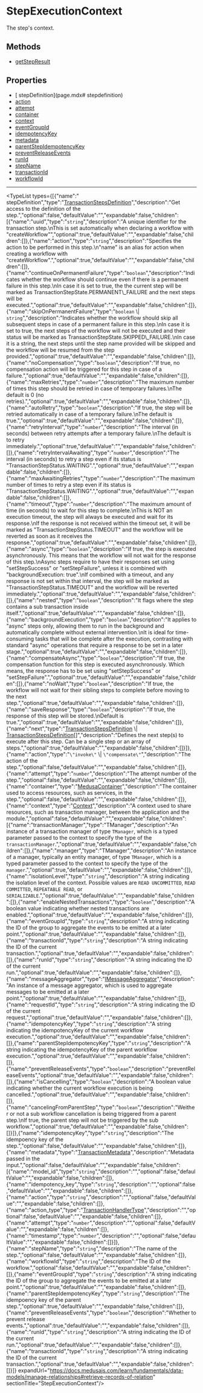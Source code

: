 
# StepExecutionContext

The step's context.

## Methods

- [ getStepResult](../../StepExecutionContext/methods/workflows.StepExecutionContext._getStepResult/page.mdx)

## Properties

- [ stepDefinition](page.mdx# stepdefinition)
- [action](page.mdx#action)
- [attempt](page.mdx#attempt)
- [container](page.mdx#container)
- [context](page.mdx#context)
- [eventGroupId](page.mdx#eventgroupid)
- [idempotencyKey](page.mdx#idempotencykey)
- [metadata](page.mdx#metadata)
- [parentStepIdempotencyKey](page.mdx#parentstepidempotencykey)
- [preventReleaseEvents](page.mdx#preventreleaseevents)
- [runId](page.mdx#runid)
- [stepName](page.mdx#stepname)
- [transactionId](page.mdx#transactionid)
- [workflowId](page.mdx#workflowid)

___

<TypeList types={[{"name":" stepDefinition","type":"[TransactionStepsDefinition](../../types/workflows.TransactionStepsDefinition/page.mdx)","description":"Get access to the definition of the step.","optional":false,"defaultValue":"","expandable":false,"children":[{"name":"uuid","type":"`string`","description":"A unique identifier for the transaction step.\nThis is set automatically when declaring a workflow with \"createWorkflow\"","optional":true,"defaultValue":"","expandable":false,"children":[]},{"name":"action","type":"`string`","description":"Specifies the action to be performed in this step.\n\"name\" is an alias for action when creating a workflow with \"createWorkflow\".","optional":true,"defaultValue":"","expandable":false,"children":[]},{"name":"continueOnPermanentFailure","type":"`boolean`","description":"Indicates whether the workflow should continue even if there is a permanent failure in this step.\nIn case it is set to true, the the current step will be marked as TransactionStepState.PERMANENT\\_FAILURE and the next steps will be executed.","optional":true,"defaultValue":"","expandable":false,"children":[]},{"name":"skipOnPermanentFailure","type":"`boolean` \\| `string`","description":"Indicates whether the workflow should skip all subsequent steps in case of a permanent failure in this step.\nIn case it is set to true, the next steps of the workflow will not be executed and their status will be marked as TransactionStepState.SKIPPED\\_FAILURE.\nIn case it is a string, the next steps until the step name provided will be skipped and the workflow will be resumed from the step provided.","optional":true,"defaultValue":"","expandable":false,"children":[]},{"name":"noCompensation","type":"`boolean`","description":"If true, no compensation action will be triggered for this step in case of a failure.","optional":true,"defaultValue":"","expandable":false,"children":[]},{"name":"maxRetries","type":"`number`","description":"The maximum number of times this step should be retried in case of temporary failures.\nThe default is 0 (no retries).","optional":true,"defaultValue":"","expandable":false,"children":[]},{"name":"autoRetry","type":"`boolean`","description":"If true, the step will be retried automatically in case of a temporary failure.\nThe default is true.","optional":true,"defaultValue":"","expandable":false,"children":[]},{"name":"retryInterval","type":"`number`","description":"The interval (in seconds) between retry attempts after a temporary failure.\nThe default is to retry immediately.","optional":true,"defaultValue":"","expandable":false,"children":[]},{"name":"retryIntervalAwaiting","type":"`number`","description":"The interval (in seconds) to retry a step even if its status is \"TransactionStepStatus.WAITING\".","optional":true,"defaultValue":"","expandable":false,"children":[]},{"name":"maxAwaitingRetries","type":"`number`","description":"The maximum number of times to retry a step even if its status is \"TransactionStepStatus.WAITING\".","optional":true,"defaultValue":"","expandable":false,"children":[]},{"name":"timeout","type":"`number`","description":"The maximum amount of time (in seconds) to wait for this step to complete.\nThis is NOT an execution timeout, the step will always be executed and wait for its response.\nIf the response is not received within the timeout set, it will be marked as \"TransactionStepStatus.TIMEOUT\" and the workflow will be reverted as soon as it receives the response.","optional":true,"defaultValue":"","expandable":false,"children":[]},{"name":"async","type":"`boolean`","description":"If true, the step is executed asynchronously. This means that the workflow will not wait for the response of this step.\nAsync steps require to have their responses set using \"setStepSuccess\" or \"setStepFailure\", unless it is combined with \"backgroundExecution: true\".\nIf combined with a timeout, and any response is not set within that interval, the step will be marked as \"TransactionStepStatus.TIMEOUT\" and the workflow will be reverted immediately.","optional":true,"defaultValue":"","expandable":false,"children":[]},{"name":"nested","type":"`boolean`","description":"It flags where the step contains a sub transaction inside itself.","optional":true,"defaultValue":"","expandable":false,"children":[]},{"name":"backgroundExecution","type":"`boolean`","description":"It applies to \"async\" steps only, allowing them to run in the background and automatically complete without external intervention.\nIt is ideal for time-consuming tasks that will be complete after the execution, contrasting with standard \"async\" operations that require a response to be set in a later stage.","optional":true,"defaultValue":"","expandable":false,"children":[]},{"name":"compensateAsync","type":"`boolean`","description":"If true, the compensation function for this step is executed asynchronously. Which means, the response has to be set using \"setStepSuccess\" or \"setStepFailure\".","optional":true,"defaultValue":"","expandable":false,"children":[]},{"name":"noWait","type":"`boolean`","description":"If true, the workflow will not wait for their sibling steps to complete before moving to the next step.","optional":true,"defaultValue":"","expandable":false,"children":[]},{"name":"saveResponse","type":"`boolean`","description":"If true, the response of this step will be stored.\nDefault is true.","optional":true,"defaultValue":"","expandable":false,"children":[]},{"name":"next","type":"[TransactionStepsDefinition](../../types/workflows.TransactionStepsDefinition/page.mdx) \\| [TransactionStepsDefinition](../../types/workflows.TransactionStepsDefinition/page.mdx)[]","description":"Defines the next step(s) to execute after this step. Can be a single step or an array of steps.","optional":true,"defaultValue":"","expandable":false,"children":[]}]},{"name":"action","type":"`\"invoke\"` \\| `\"compensate\"`","description":"The action of the step.","optional":false,"defaultValue":"","expandable":false,"children":[]},{"name":"attempt","type":"`number`","description":"The attempt number of the step.","optional":false,"defaultValue":"","expandable":false,"children":[]},{"name":"container","type":"[MedusaContainer](../../types/workflows.MedusaContainer/page.mdx)","description":"The container used to access resources, such as services, in the step.","optional":false,"defaultValue":"","expandable":false,"children":[]},{"name":"context","type":"[Context](../workflows.Context/page.mdx)","description":"A context used to share resources, such as transaction manager, between the application and the module.","optional":false,"defaultValue":"","expandable":false,"children":[{"name":"transactionManager","type":"TManager","description":"An instance of a transaction manager of type `TManager`, which is a typed parameter passed to the context to specify the type of the `transactionManager`.","optional":true,"defaultValue":"","expandable":false,"children":[]},{"name":"manager","type":"TManager","description":"An instance of a manager, typically an entity manager, of type `TManager`, which is a typed parameter passed to the context to specify the type of the `manager`.","optional":true,"defaultValue":"","expandable":false,"children":[]},{"name":"isolationLevel","type":"`string`","description":"A string indicating the isolation level of the context. Possible values are `READ UNCOMMITTED`, `READ COMMITTED`, `REPEATABLE READ`, or `SERIALIZABLE`.","optional":true,"defaultValue":"","expandable":false,"children":[]},{"name":"enableNestedTransactions","type":"`boolean`","description":"A boolean value indicating whether nested transactions are enabled.","optional":true,"defaultValue":"","expandable":false,"children":[]},{"name":"eventGroupId","type":"`string`","description":"A string indicating the ID of the group to aggregate the events to be emitted at a later point.","optional":true,"defaultValue":"","expandable":false,"children":[]},{"name":"transactionId","type":"`string`","description":"A string indicating the ID of the current transaction.","optional":true,"defaultValue":"","expandable":false,"children":[]},{"name":"runId","type":"`string`","description":"A string indicating the ID of the current run.","optional":true,"defaultValue":"","expandable":false,"children":[]},{"name":"messageAggregator","type":"[IMessageAggregator](../workflows.IMessageAggregator/page.mdx)","description":"An instance of a message aggregator, which is used to aggregate messages to be emitted at a later point.","optional":true,"defaultValue":"","expandable":false,"children":[]},{"name":"requestId","type":"`string`","description":"A string indicating the ID of the current request.","optional":true,"defaultValue":"","expandable":false,"children":[]},{"name":"idempotencyKey","type":"`string`","description":"A string indicating the idempotencyKey of the current workflow execution.","optional":true,"defaultValue":"","expandable":false,"children":[]},{"name":"parentStepIdempotencyKey","type":"`string`","description":"A string indicating the idempotencyKey of the parent workflow execution.","optional":true,"defaultValue":"","expandable":false,"children":[]},{"name":"preventReleaseEvents","type":"`boolean`","description":"preventReleaseEvents","optional":true,"defaultValue":"","expandable":false,"children":[]},{"name":"isCancelling","type":"`boolean`","description":"A boolean value indicating whether the current workflow execution is being cancelled.","optional":true,"defaultValue":"","expandable":false,"children":[]},{"name":"cancelingFromParentStep","type":"`boolean`","description":"Weither or not a sub workflow cancellation is being triggered from a parent step.\nIf true, the parent step will not be triggered by the sub workflow.","optional":true,"defaultValue":"","expandable":false,"children":[]}]},{"name":"idempotencyKey","type":"`string`","description":"The idempoency key of the step.","optional":false,"defaultValue":"","expandable":false,"children":[]},{"name":"metadata","type":"[TransactionMetadata](../../types/workflows.TransactionMetadata/page.mdx)","description":"Metadata passed in the input.","optional":false,"defaultValue":"","expandable":false,"children":[{"name":"model_id","type":"`string`","description":"","optional":false,"defaultValue":"","expandable":false,"children":[]},{"name":"idempotency_key","type":"`string`","description":"","optional":false,"defaultValue":"","expandable":false,"children":[]},{"name":"action","type":"`string`","description":"","optional":false,"defaultValue":"","expandable":false,"children":[]},{"name":"action_type","type":"[TransactionHandlerType](../../enums/workflows.TransactionHandlerType/page.mdx)","description":"","optional":false,"defaultValue":"","expandable":false,"children":[]},{"name":"attempt","type":"`number`","description":"","optional":false,"defaultValue":"","expandable":false,"children":[]},{"name":"timestamp","type":"`number`","description":"","optional":false,"defaultValue":"","expandable":false,"children":[]}]},{"name":"stepName","type":"`string`","description":"The name of the step.","optional":false,"defaultValue":"","expandable":false,"children":[]},{"name":"workflowId","type":"`string`","description":"The ID of the workflow.","optional":false,"defaultValue":"","expandable":false,"children":[]},{"name":"eventGroupId","type":"`string`","description":"A string indicating the ID of the group to aggregate the events to be emitted at a later point.","optional":true,"defaultValue":"","expandable":false,"children":[]},{"name":"parentStepIdempotencyKey","type":"`string`","description":"The idempoency key of the parent step.","optional":true,"defaultValue":"","expandable":false,"children":[]},{"name":"preventReleaseEvents","type":"`boolean`","description":"Whether to prevent release events.","optional":true,"defaultValue":"","expandable":false,"children":[]},{"name":"runId","type":"`string`","description":"A string indicating the ID of the current run.","optional":true,"defaultValue":"","expandable":false,"children":[]},{"name":"transactionId","type":"`string`","description":"A string indicating the ID of the current transaction.","optional":true,"defaultValue":"","expandable":false,"children":[]}]} expandUrl="https://docs.medusajs.com/learn/fundamentals/data-models/manage-relationships#retrieve-records-of-relation" sectionTitle="StepExecutionContext"/>
